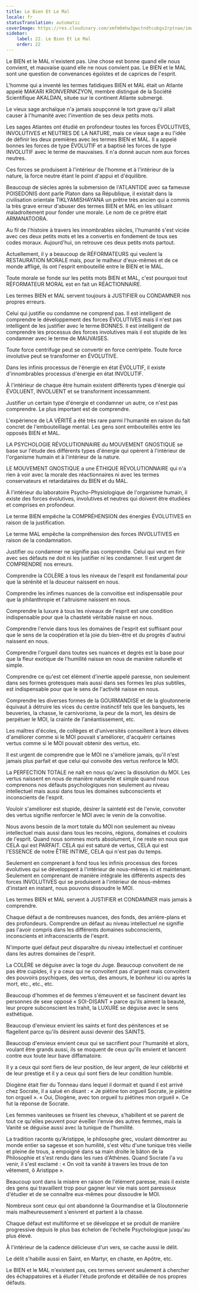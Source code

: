 ```yaml
---
title: Le Bien Et Le Mal
locale: fr
statusTranslation: automatic
coverImage: https://res.cloudinary.com/xmfm6mhw3gwctndtcubgx2rptnae/image/upload/v1740337243/small_cover_educacion_fundamental_a051170f1c.webp
sidebar:
    label: 22. Le Bien Et Le Mal
    order: 22
---
```

Le BIEN et le MAL n'existent pas. Une chose est bonne quand elle nous convient, et mauvaise quand elle ne nous convient pas. Le BIEN et le MAL sont une question de convenances égoïstes et de caprices de l'esprit.

L'homme qui a inventé les termes fatidiques BIEN et MAL était un Atlante appelé MAKARI KRONVERNKZYON, membre distingué de la Société Scientifique AKALDAN, située sur le continent Atlante submergé.

Le vieux sage archaïque n'a jamais soupçonné le tort grave qu'il allait causer à l'humanité avec l'invention de ses deux petits mots.

Les sages Atlantes ont étudié en profondeur toutes les forces ÉVOLUTIVES, INVOLUTIVES et NEUTRES DE LA NATURE, mais ce vieux sage a eu l'idée de définir les deux premières avec les termes BIEN et MAL. Il a appelé bonnes les forces de type ÉVOLUTIF et a baptisé les forces de type INVOLUTIF avec le terme de mauvaises. Il n'a donné aucun nom aux forces neutres.

Ces forces se produisent à l'intérieur de l'homme et à l'intérieur de la nature, la force neutre étant le point d'appui et d'équilibre.

Beaucoup de siècles après la submersion de l'ATLANTIDE avec sa fameuse POISEDONIS dont parle Platon dans sa République, il existait dans la civilisation orientale TIKLYAMISHAYANA un prêtre très ancien qui a commis la très grave erreur d'abuser des termes BIEN et MAL en les utilisant maladroitement pour fonder une morale. Le nom de ce prêtre était ARMANATOORA.

Au fil de l'histoire à travers les innombrables siècles, l'humanité s'est viciée avec ces deux petits mots et les a convertis en fondement de tous ses codes moraux. Aujourd'hui, on retrouve ces deux petits mots partout.

Actuellement, il y a beaucoup de RÉFORMATEURS qui veulent la RESTAURATION MORALE mais, pour le malheur d'eux-mêmes et de ce monde affligé, ils ont l'esprit embouteillé entre le BIEN et le MAL.

Toute morale se fonde sur les petits mots BIEN et MAL, c'est pourquoi tout RÉFORMATEUR MORAL est en fait un RÉACTIONNAIRE.

Les termes BIEN et MAL servent toujours à JUSTIFIER ou CONDAMNER nos propres erreurs.

Celui qui justifie ou condamne ne comprend pas. Il est intelligent de comprendre le développement des forces ÉVOLUTIVES mais il n'est pas intelligent de les justifier avec le terme BONNES. Il est intelligent de comprendre les processus des forces involutives mais il est stupide de les condamner avec le terme de MAUVAISES.

Toute force centrifuge peut se convertir en force centripète. Toute force involutive peut se transformer en ÉVOLUTIVE.

Dans les infinis processus de l'énergie en état ÉVOLUTIF, il existe d'innombrables processus d'énergie en état INVOLUTIF.

À l'intérieur de chaque être humain existent différents types d'énergie qui ÉVOLUENT, INVOLUENT et se transforment incessamment.

Justifier un certain type d'énergie et condamner un autre, ce n'est pas comprendre. Le plus important est de comprendre.

L'expérience de LA VÉRITÉ a été très rare parmi l'humanité en raison du fait concret de l'embouteillage mental. Les gens sont embouteillés entre les opposés BIEN et MAL.

LA PSYCHOLOGIE RÉVOLUTIONNAIRE du MOUVEMENT GNOSTIQUE se base sur l'étude des différents types d'énergie qui opèrent à l'intérieur de l'organisme humain et à l'intérieur de la nature.

LE MOUVEMENT GNOSTIQUE a une ÉTHIQUE RÉVOLUTIONNAIRE qui n'a rien à voir avec la morale des réactionnaires ni avec les termes conservateurs et retardataires du BIEN et du MAL.

À l'intérieur du laboratoire Psycho-Physiologique de l'organisme humain, il existe des forces évolutives, involutives et neutres qui doivent être étudiées et comprises en profondeur.

Le terme BIEN empêche la COMPRÉHENSION des énergies ÉVOLUTIVES en raison de la justification.

Le terme MAL empêche la compréhension des forces INVOLUTIVES en raison de la condamnation.

Justifier ou condamner ne signifie pas comprendre. Celui qui veut en finir avec ses défauts ne doit ni les justifier ni les condamner. Il est urgent de COMPRENDRE nos erreurs.

Comprendre la COLÈRE à tous les niveaux de l'esprit est fondamental pour que la sérénité et la douceur naissent en nous.

Comprendre les infimes nuances de la convoitise est indispensable pour que la philanthropie et l'altruisme naissent en nous.

Comprendre la luxure à tous les niveaux de l'esprit est une condition indispensable pour que la chasteté véritable naisse en nous.

Comprendre l'envie dans tous les domaines de l'esprit est suffisant pour que le sens de la coopération et la joie du bien-être et du progrès d'autrui naissent en nous.

Comprendre l'orgueil dans toutes ses nuances et degrés est la base pour que la fleur exotique de l'humilité naisse en nous de manière naturelle et simple.

Comprendre ce qu'est cet élément d'inertie appelé paresse, non seulement dans ses formes grotesques mais aussi dans ses formes les plus subtiles, est indispensable pour que le sens de l'activité naisse en nous.

Comprendre les diverses formes de la GOURMANDISE et de la gloutonnerie équivaut à détruire les vices du centre instinctif tels que les banquets, les beuveries, la chasse, le carnivorisme, la peur de la mort, les désirs de perpétuer le MOI, la crainte de l'anéantissement, etc.

Les maîtres d'écoles, de collèges et d'universités conseillent à leurs élèves d'améliorer comme si le MOI pouvait s'améliorer, d'acquérir certaines vertus comme si le MOI pouvait obtenir des vertus, etc.

Il est urgent de comprendre que le MOI ne s'améliore jamais, qu'il n'est jamais plus parfait et que celui qui convoite des vertus renforce le MOI.

La PERFECTION TOTALE ne naît en nous qu'avec la dissolution du MOI. Les vertus naissent en nous de manière naturelle et simple quand nous comprenons nos défauts psychologiques non seulement au niveau intellectuel mais aussi dans tous les domaines subconscients et inconscients de l'esprit.

Vouloir s'améliorer est stupide, désirer la sainteté est de l'envie, convoiter des vertus signifie renforcer le MOI avec le venin de la convoitise.

Nous avons besoin de la mort totale du MOI non seulement au niveau intellectuel mais aussi dans tous les recoins, régions, domaines et couloirs de l'esprit. Quand nous sommes morts absolument, il ne reste en nous que CELA qui est PARFAIT. CELA qui est saturé de vertus, CELA qui est l'ESSENCE de notre ÊTRE INTIME, CELA qui n'est pas du temps.

Seulement en comprenant à fond tous les infinis processus des forces évolutives qui se développent à l'intérieur de nous-mêmes ici et maintenant. Seulement en comprenant de manière intégrale les différents aspects des forces INVOLUTIVES qui se produisent à l'intérieur de nous-mêmes d'instant en instant, nous pouvons dissoudre le MOI.

Les termes BIEN et MAL servent à JUSTIFIER et CONDAMNER mais jamais à comprendre.

Chaque défaut a de nombreuses nuances, des fonds, des arrière-plans et des profondeurs. Comprendre un défaut au niveau intellectuel ne signifie pas l'avoir compris dans les différents domaines subconscients, inconscients et infraconscients de l'esprit.

N'importe quel défaut peut disparaître du niveau intellectuel et continuer dans les autres domaines de l'esprit.

La COLÈRE se déguise avec la toge du Juge. Beaucoup convoitent de ne pas être cupides, il y a ceux qui ne convoitent pas d'argent mais convoitent des pouvoirs psychiques, des vertus, des amours, le bonheur ici ou après la mort, etc., etc., etc.

Beaucoup d'hommes et de femmes s'émeuvent et se fascinent devant les personnes de sexe opposé « SOI-DISANT » parce qu'ils aiment la beauté, leur propre subconscient les trahit, la LUXURE se déguise avec le sens esthétique.

Beaucoup d'envieux envient les saints et font des pénitences et se flagellent parce qu'ils désirent aussi devenir des SAINTS.

Beaucoup d'envieux envient ceux qui se sacrifient pour l'humanité et alors, voulant être grands aussi, ils se moquent de ceux qu'ils envient et lancent contre eux toute leur bave diffamatoire.

Il y a ceux qui sont fiers de leur position, de leur argent, de leur célébrité et de leur prestige et il y a ceux qui sont fiers de leur condition humble.

Diogène était fier du Tonneau dans lequel il dormait et quand il est arrivé chez Socrate, il a salué en disant : « Je piétine ton orgueil Socrate, je piétine ton orgueil ». « Oui, Diogène, avec ton orgueil tu piétines mon orgueil ». Ce fut la réponse de Socrate.

Les femmes vaniteuses se frisent les cheveux, s'habillent et se parent de tout ce qu'elles peuvent pour éveiller l'envie des autres femmes, mais la Vanité se déguise aussi avec la tunique de l'humilité.

La tradition raconte qu'Aristippe, le philosophe grec, voulant démontrer au monde entier sa sagesse et son humilité, s'est vêtu d'une tunique très vieille et pleine de trous, a empoigné dans sa main droite le bâton de la Philosophie et s'est rendu dans les rues d'Athènes. Quand Socrate l'a vu venir, il s'est exclamé : « On voit ta vanité à travers les trous de ton vêtement, ô Aristippe ».

Beaucoup sont dans la misère en raison de l'élément paresse, mais il existe des gens qui travaillent trop pour gagner leur vie mais sont paresseux d'étudier et de se connaître eux-mêmes pour dissoudre le MOI.

Nombreux sont ceux qui ont abandonné la Gourmandise et la Gloutonnerie mais malheureusement s'enivrent et partent à la chasse.

Chaque défaut est multiforme et se développe et se produit de manière progressive depuis le plus bas échelon de l'échelle Psychologique jusqu'au plus élevé.

À l'intérieur de la cadence délicieuse d'un vers, se cache aussi le délit.

Le délit s'habille aussi en Saint, en Martyr, en chaste, en Apôtre, etc.

Le BIEN et le MAL n'existent pas, ces termes servent seulement à chercher des échappatoires et à éluder l'étude profonde et détaillée de nos propres défauts.

